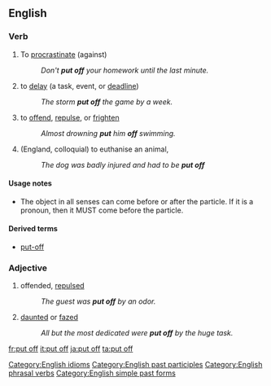 ==English==

===Verb===
{{en-verb|inf=to [[put]] [[off]]|puts off|putting off|put off}}

# {{transitive}} To [[procrastinate]] (against)
#: ''Don't '''put off''' your homework until the last minute.''
# {{transitive}} to [[delay]] (a task, event, or [[deadline]])
#: ''The storm '''put off''' the game by a week.''
# {{transitive}} to [[offend]], [[repulse]], or [[frighten]]
#: ''Almost drowning '''put''' him '''off''' swimming.''
# {{rfv-sense}} {{euphemism}} (England, colloquial) to euthanise an animal,
#: ''The dog was badly injured and had to be '''put off'''''

====Usage notes====
* The object in all senses can come before or after the particle. If it is a pronoun, then it MUST come before the particle.

====Derived terms====
* [[put-off]] {{qualifier|noun}}

===Adjective===
{{en-adj|pos=[[put]] [[off]]}}

# offended, [[repulsed]]
#: ''The guest was '''put off''' by an odor.''
# [[daunted]] or [[fazed]]
#: ''All but the most dedicated were '''put off''' by the huge task.''

[[Category:English idioms]]
[[Category:English past participles]]
[[Category:English phrasal verbs]]
[[Category:English simple past forms]]

[[fr:put off]]
[[it:put off]]
[[ja:put off]]
[[ta:put off]]